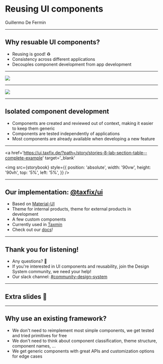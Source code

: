 
# Reusing UI components

Guillermo De Fermin

---

## Why resuable UI components?

- Reusing is good! ♻️
- Consistency across different applications
- Decouples component development from app development

---


<img src={pic} />

---


<img src={pic2} />

---

## Isolated component development

- Components are created and reviewed out of context, making it easier to keep them generic
- Components are tested independently of applications
- Most components are already available when developing a new feature

---


<a
  href='https://ui.taxfix.de/?path=/story/stories-8-lab-section-table--complete-example'
  target='_blank'
>
  <img
    src={storybook}
    style={{
      position: 'absolute',
      width: '90vw',
      height: '90vh',
      top: '5%',
      left: '5%',
    }}
  />
</a>

---

## Our implementation: [@taxfix/ui](https://github.com/taxfix/ui-framework)

- Based on [Material-UI](https://material-ui.com/)
- Theme for internal products, theme for external products in development
- A few custom components
- Currently used in [Taxmin](https://integration-taxmin.taxfix.de)
- Check out our [docs](https://ui.taxfix.de)!

---

## Thank you for listening!

- Any questions? 💬
- If you're interested in UI components and reusability, join the Design System community, we need your help!
- Our slack channel: [#community-design-system](https://taxfix.slack.com/archives/CSRH816DU)

---

## Extra slides 🙈

---

## Why use an existing framework?

- We don't need to reimplement most simple components, we get tested and tried primitives for free
- We don't need to think about component classification, theme structure, component names, ...
- We get generic components with great APIs and customization options for edge cases
